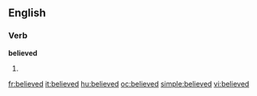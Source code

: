 ==English==

===Verb===
'''believed'''

# {{past of|[[believe]]}}

[[fr:believed]]
[[it:believed]]
[[hu:believed]]
[[oc:believed]]
[[simple:believed]]
[[vi:believed]]